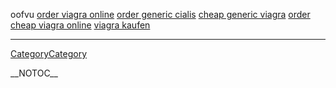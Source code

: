oofvu <a href=" http://www.ispor.org/disc/_disc/000000be.htm ">order viagra online</a>
<a href=" http://www.ispor.org/disc/_disc/000000bf.htm ">order generic cialis</a>
<a href=" http://www.ispor.org/disc/_disc/000000c0.htm ">cheap generic viagra</a>
<a href=" http://www.imsanw.org/_disc3/00000df9.htm ">order cheap viagra online</a>
<a href=" http://www.imsanw.org/_disc3/00000e02.htm ">viagra kaufen</a>
----
[[CategoryCategory]]

__NOTOC__